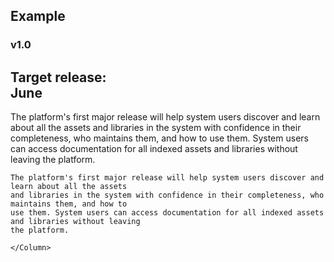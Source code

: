 ## Example

<Divider>
  <Grid>
    <Column sm={4} md={2} lg={4}>
      <h3>
        <strong>v1.0</strong>
      </h3>
      <h2>
        Target release: <div>June</div>
      </h2>
    </Column>
    <Column sm={4} md={6} lg={8}>
    The platform's first major release will help system users discover and learn about all the assets
    and libraries in the system with confidence in their completeness, who maintains them, and how to
    use them. System users can access documentation for all indexed assets and libraries without leaving
    the platform.

    The platform's first major release will help system users discover and learn about all the assets
    and libraries in the system with confidence in their completeness, who maintains them, and how to
    use them. System users can access documentation for all indexed assets and libraries without leaving
    the platform.

    </Column>

  </Grid>
</Divider>
